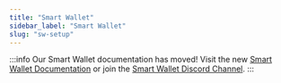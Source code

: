 ```yaml
---
title: "Smart Wallet"
sidebar_label: "Smart Wallet"
slug: "sw-setup"
---
```


:::info
Our Smart Wallet documentation has moved! Visit the new [Smart Wallet Documentation](https://www.smartwallet.dev/) or join the [Smart Wallet Discord Channel](https://discord.gg/W6RSQQuP8X).
:::

